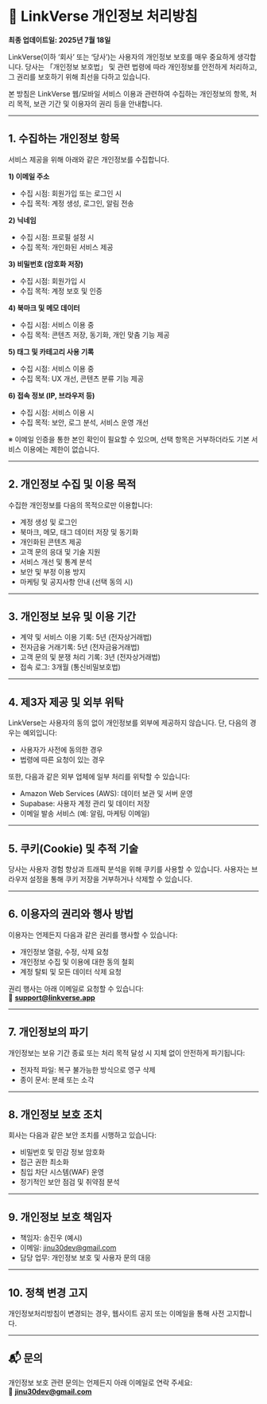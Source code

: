 # 📜 LinkVerse 개인정보 처리방침

**최종 업데이트일: 2025년 7월 18일**

LinkVerse(이하 ‘회사’ 또는 ‘당사’)는 사용자의 개인정보 보호를 매우 중요하게 생각합니다. 당사는 「개인정보 보호법」 및 관련 법령에 따라 개인정보를 안전하게 처리하고, 그 권리를 보호하기 위해 최선을 다하고 있습니다.

본 방침은 LinkVerse 웹/모바일 서비스 이용과 관련하여 수집하는 개인정보의 항목, 처리 목적, 보관 기간 및 이용자의 권리 등을 안내합니다.

---

## 1. 수집하는 개인정보 항목

서비스 제공을 위해 아래와 같은 개인정보를 수집합니다.

**1) 이메일 주소**  
- 수집 시점: 회원가입 또는 로그인 시  
- 수집 목적: 계정 생성, 로그인, 알림 전송  

**2) 닉네임**  
- 수집 시점: 프로필 설정 시  
- 수집 목적: 개인화된 서비스 제공  

**3) 비밀번호 (암호화 저장)**  
- 수집 시점: 회원가입 시  
- 수집 목적: 계정 보호 및 인증  

**4) 북마크 및 메모 데이터**  
- 수집 시점: 서비스 이용 중  
- 수집 목적: 콘텐츠 저장, 동기화, 개인 맞춤 기능 제공  

**5) 태그 및 카테고리 사용 기록**  
- 수집 시점: 서비스 이용 중  
- 수집 목적: UX 개선, 콘텐츠 분류 기능 제공  

**6) 접속 정보 (IP, 브라우저 등)**  
- 수집 시점: 서비스 이용 시  
- 수집 목적: 보안, 로그 분석, 서비스 운영 개선  

※ 이메일 인증을 통한 본인 확인이 필요할 수 있으며, 선택 항목은 거부하더라도 기본 서비스 이용에는 제한이 없습니다.

---

## 2. 개인정보 수집 및 이용 목적

수집한 개인정보를 다음의 목적으로만 이용합니다:

- 계정 생성 및 로그인
- 북마크, 메모, 태그 데이터 저장 및 동기화
- 개인화된 콘텐츠 제공
- 고객 문의 응대 및 기술 지원
- 서비스 개선 및 통계 분석
- 보안 및 부정 이용 방지
- 마케팅 및 공지사항 안내 (선택 동의 시)

---

## 3. 개인정보 보유 및 이용 기간

- 계약 및 서비스 이용 기록: 5년 (전자상거래법)
- 전자금융 거래기록: 5년 (전자금융거래법)
- 고객 문의 및 분쟁 처리 기록: 3년 (전자상거래법)
- 접속 로그: 3개월 (통신비밀보호법)

---

## 4. 제3자 제공 및 외부 위탁

LinkVerse는 사용자의 동의 없이 개인정보를 외부에 제공하지 않습니다. 단, 다음의 경우는 예외입니다:

- 사용자가 사전에 동의한 경우
- 법령에 따른 요청이 있는 경우

또한, 다음과 같은 외부 업체에 일부 처리를 위탁할 수 있습니다:

- Amazon Web Services (AWS): 데이터 보관 및 서버 운영
- Supabase: 사용자 계정 관리 및 데이터 저장
- 이메일 발송 서비스 (예: 알림, 마케팅 이메일)

---

## 5. 쿠키(Cookie) 및 추적 기술

당사는 사용자 경험 향상과 트래픽 분석을 위해 쿠키를 사용할 수 있습니다. 사용자는 브라우저 설정을 통해 쿠키 저장을 거부하거나 삭제할 수 있습니다.

---

## 6. 이용자의 권리와 행사 방법

이용자는 언제든지 다음과 같은 권리를 행사할 수 있습니다:

- 개인정보 열람, 수정, 삭제 요청
- 개인정보 수집 및 이용에 대한 동의 철회
- 계정 탈퇴 및 모든 데이터 삭제 요청

권리 행사는 아래 이메일로 요청할 수 있습니다:  
📧 **support@linkverse.app**

---

## 7. 개인정보의 파기

개인정보는 보유 기간 종료 또는 처리 목적 달성 시 지체 없이 안전하게 파기됩니다:

- 전자적 파일: 복구 불가능한 방식으로 영구 삭제
- 종이 문서: 분쇄 또는 소각

---

## 8. 개인정보 보호 조치

회사는 다음과 같은 보안 조치를 시행하고 있습니다:

- 비밀번호 및 민감 정보 암호화
- 접근 권한 최소화
- 침입 차단 시스템(WAF) 운영
- 정기적인 보안 점검 및 취약점 분석

---

## 9. 개인정보 보호 책임자

- 책임자: 송진우 (예시)
- 이메일: jinu30dev@gmail.com
- 담당 업무: 개인정보 보호 및 사용자 문의 대응

---

## 10. 정책 변경 고지

개인정보처리방침이 변경되는 경우, 웹사이트 공지 또는 이메일을 통해 사전 고지합니다.

---

## 📬 문의

개인정보 보호 관련 문의는 언제든지 아래 이메일로 연락 주세요:  
📧 **jinu30dev@gmail.com**
